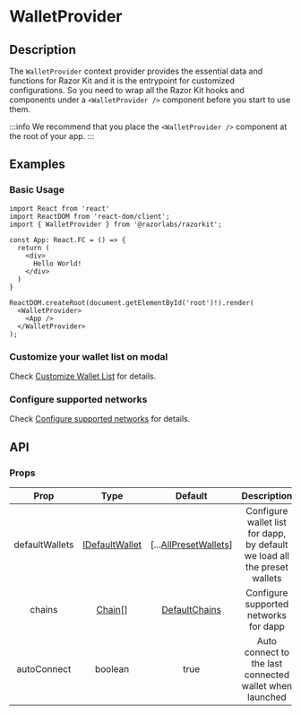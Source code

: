 # WalletProvider

## Description

The `WalletProvider` context provider provides the essential data and functions for Razor Kit and 
it is the entrypoint for customized configurations. So you need to wrap all the Razor Kit 
hooks and components under  a `<WalletProvider />` component before you start to use them.

:::info
We recommend that you place the `<WalletProvider />` component at the root of your app.
:::

## Examples

### Basic Usage

```tsx twoslash
import React from 'react'
import ReactDOM from 'react-dom/client';
import { WalletProvider } from '@razorlabs/razorkit';

const App: React.FC = () => {
  return (
    <div>
      Hello World!
    </div>
  )
}

ReactDOM.createRoot(document.getElementById('root')!).render(
  <WalletProvider>
    <App />
  </WalletProvider>
);
```

### Customize your wallet list on modal

Check [Customize Wallet List](/docs/guides/customize-wallet-list) for details.

### Configure supported networks

Check [Configure supported networks](/docs/guides/configure-network) for details.

## API

### Props

|      Prop      |                     Type                     |                      Default                       |                                Description                                |
| :------------: | :------------------------------------------: | :------------------------------------------------: | :-----------------------------------------------------------------------: |
| defaultWallets | [IDefaultWallet](/docs/misc/types#idefaultwallet) | [...[AllPresetWallets](/docs/compatibility#preset-wallets)] | Configure wallet list for dapp, by default we load all the preset wallets |
|     chains     |         [Chain](/docs/misc/types#chain)[]         |         [DefaultChains](/docs/misc/types#default-constants)         |              Configure supported networks for dapp               |
|  autoConnect   |                   boolean                    |                        true                        |          Auto connect to the last connected wallet when launched          |